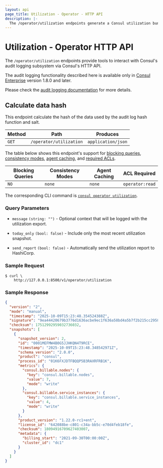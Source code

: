 ```yaml
---
layout: api
page_title: Utilization - Operator - HTTP API
description: |-
  The /operator/utilization endpoints generate a Consul utilization bundle for license reporting.
---
```


# Utilization - Operator HTTP API

<EnterpriseAlert />

The `/operator/utilization` endpoints provide tools to interact with Consul's audit 
logging subsystem via Consul's HTTP API.

The audit logging functionality described here is available only in
[Consul Enterprise](https://www.hashicorp.com/products/consul/) version 1.8.0 and
later. 

Please check the [audit logging documentation](/consul/docs/monitor/log/audit) for more details.

## Calculate data hash

This endpoint calculate the hash of the data used by the audit log hash function and salt.

| Method | Path                           | Produces           |
| ------ | ------------------------------ | ------------------ |
| `GET` | `/operator/utilization`         | `application/json` |

The table below shows this endpoint's support for
[blocking queries](/consul/api-docs/features/blocking),
[consistency modes](/consul/api-docs/features/consistency),
[agent caching](/consul/api-docs/features/caching), and
[required ACLs](/consul/api-docs/api-structure#authentication).

| Blocking Queries | Consistency Modes | Agent Caching | ACL Required    |
| ---------------- | ----------------- | ------------- | --------------- |
| `NO`             | `none`            | `none`        | `operator:read` |

The corresponding CLI command is [`consul operator utilization`](/consul/commands/operator/utilization).


### Query Parameters

- `message`  `(string: "")` - Optional context that will be logged with the utilization export.

- `today_only` `(bool: false)` - Include only the most recent utilization snapshot.

- `send_report` `(bool: false)` - Automatically send the utilization report to HashiCorp.

### Sample Request

```shell-session
$ curl \
    http://127.0.0.1:8500/v1/operator/utilization
```

### Sample Response

```json
{
  "version": "2",
  "mode": "manual",
  "timestamp": "2025-10-09T15:23:48.354524388Z",
  "signature": "9ea44420679b3776d1636acbe9ec1f636a58bd4a5b7f2b215cc2958084ded505",
  "checksum": 17512992959032736032,
  "snapshots": [
    {
      "snapshot_version": 2,
      "id": "0001MEFMW4B0G5JJHKQN4T9RCE",
      "timestamp": "2025-10-09T15:23:48.348542971Z",
      "schema_version": "2.0.0",
      "product": "consul",
      "process_id": "01K6FXJDTFBQQP5B3RAXRFRB1K",
      "metrics": {
        "consul.billable.nodes": {
          "key": "consul.billable.nodes",
          "value": 7,
          "mode": "write"
        },
        "consul.billable.service_instances": {
          "key": "consul.billable.service_instances",
          "value": 4,
          "mode": "write"
        }
      },
      "product_version": "1.22.0-rc1+ent",
      "license_id": "642088be-c801-c34a-bb5c-e70d4feb18fe",
      "checksum": 18094916709627403007,
      "metadata": {
        "billing_start": "2021-09-30T00:00:00Z",
        "cluster_id": "dc1"
      }
    }
  ]
}
```

